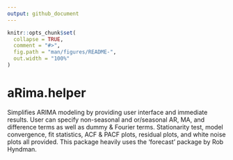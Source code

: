 ```yaml
---
output: github_document
---
```


<!-- README.md is generated from README.Rmd. Please edit that file -->

```r
knitr::opts_chunk$set(
  collapse = TRUE,
  comment = "#>",
  fig.path = "man/figures/README-",
  out.width = "100%"
)
```

# aRima.helper

<!-- badges: start -->
<!-- badges: end -->

Simplifies ARIMA modeling by providing user interface and immediate results. User can specify non-seasonal and or/seasonal AR, MA, and difference terms as well as dummy & Fourier terms. 
Stationarity test, model convergence, fit statistics, ACF & PACF plots, residual plots, and white noise plots all provided. This package heavily uses the 'forecast' package by Rob Hyndman.

